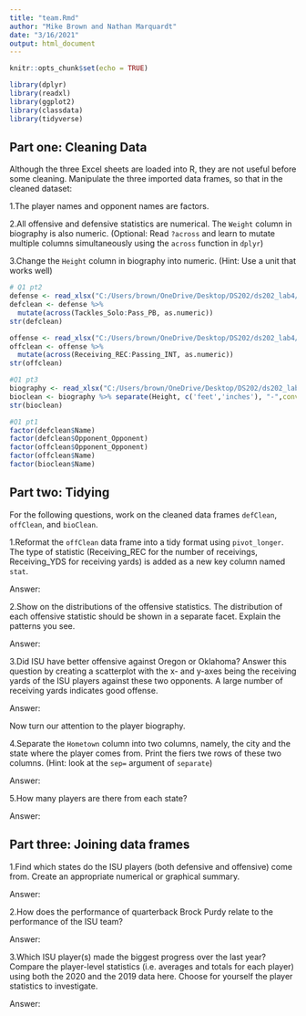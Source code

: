 ```yaml
---
title: "team.Rmd"
author: "Mike Brown and Nathan Marquardt"
date: "3/16/2021"
output: html_document
---
```


```r
knitr::opts_chunk$set(echo = TRUE)
```
```r
library(dplyr)
library(readxl)
library(ggplot2)
library(classdata)
library(tidyverse)
```
## Part one: Cleaning Data

Although the three Excel sheets are loaded into R, they are not useful before
some cleaning. Manipulate the three imported data frames, so that in the cleaned dataset:
  
  1.The player names and opponent names are factors.

2.All offensive and defensive statistics are numerical. The `Weight` column in biography is also numeric. (Optional: Read `?across` and learn to mutate multiple columns simultaneously using the `across` function in `dplyr`)

3.Change the `Height` column in biography into numeric. (Hint: Use a unit that works well)


```r
# Q1 pt2
defense <- read_xlsx("C:/Users/brown/OneDrive/Desktop/DS202/ds202_lab4/cyclonesFootball2020.xlsx", sheet='Defensive')
defclean <- defense %>%
  mutate(across(Tackles_Solo:Pass_PB, as.numeric))
str(defclean)

offense <- read_xlsx("C:/Users/brown/OneDrive/Desktop/DS202/ds202_lab4/cyclonesFootball2020.xlsx", sheet='Offensive')
offclean <- offense %>%
  mutate(across(Receiving_REC:Passing_INT, as.numeric))
str(offclean)

#Q1 pt3
biography <- read_xlsx("C:/Users/brown/OneDrive/Desktop/DS202/ds202_lab4/cyclonesFootball2020.xlsx", sheet='Biography')
bioclean <- biography %>% separate(Height, c('feet','inches'), "-",convert = TRUE)%>% mutate(Total_Inches = (12*feet)+inches)
str(bioclean)

#Q1 pt1
factor(defclean$Name)
factor(defclean$Opponent_Opponent)
factor(offclean$Opponent_Opponent)
factor(offclean$Name)
factor(bioclean$Name)
```  

## Part two: Tidying

For the following questions, work on the cleaned data frames `defClean`, `offClean`, and `bioClean`.

1.Reformat the `offClean` data frame into a tidy format using `pivot_longer`. The type of statistic (Receiving_REC for the number of receivings, Receiving_YDS for receiving yards) is added as a new key column named `stat`.

  Answer:
  
2.Show on the distributions of the offensive statistics. The distribution of each offensive statistic should be shown in a separate facet. Explain the patterns you see.

  Answer:
  
3.Did ISU have better offensive against Oregon or Oklahoma? Answer this question by creating a scatterplot with the x- and y-axes being the receiving yards of the ISU players against these two opponents. A large number of receiving yards indicates good offense.

  Answer:
  
Now turn our attention to the player biography.

4.Separate the `Hometown` column into two columns, namely, the city and the state where the player comes from. Print the fiers twe rows of these two columns. (Hint: look at the `sep=` argument of `separate`)

  Answer:
  
5.How many players are there from each state?

  Answer:
  

## Part three: Joining data frames

1.Find which states do the ISU players (both defensive and offensive) come from. Create an appropriate numerical or graphical summary.

  Answer:
  
2.How does the performance of quarterback Brock Purdy relate to the performance of the ISU team?

  Answer:
  
3.Which ISU player(s) made the biggest progress over the last year? Compare the player-level statistics (i.e. averages and totals for each player) using both the 2020 and the 2019 data here. Choose for yourself the player statistics to investigate.

  Answer:
